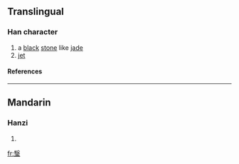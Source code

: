 ==Translingual==
===Han character===
{{Han char|rn=96|rad=玉|as=11|sn=16|four=7710<sub>3</sub>|canj=尸水一土戈 (SEMGI)}}
# a [[black]] [[stone]] like [[jade]]
# [[jet]]
====References====
{{Han ref|kx=0740.190|dkj=21188|dj=1150.110|hdz=21136.110|uh=747F|ud=29823|bh=EA62|bd=60002}}

----
==Mandarin==
===Hanzi===
{{cmn-hanzi|pin=[[li]] ([[li5]]), [[yī]] ([[yi1]])|wg=li<sup>5</sup>, i<sup>1</sup>}}
# {{defn|Mandarin}}

[[fr:瑿]]